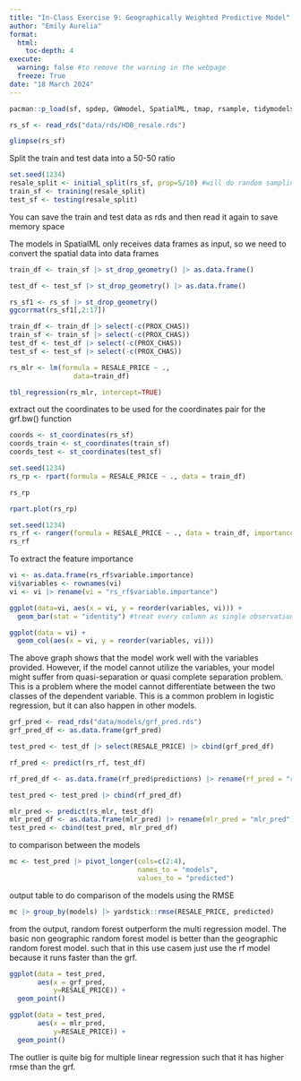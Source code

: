 ```yaml
---
title: "In-Class Exercise 9: Geographically Weighted Predictive Model"
author: "Emily Aurelia"
format:
  html:
    toc-depth: 4
execute: 
  warning: false #to remove the warning in the webpage
  freeze: True
date: "18 March 2024"
---
```


```r
pacman::p_load(sf, spdep, GWmodel, SpatialML, tmap, rsample, tidymodels, tidyverse, gtsummary, rpart, rpart.plot, ggstatsplot, performance)
```

```r
rs_sf <- read_rds("data/rds/HDB_resale.rds")
```

```r
glimpse(rs_sf)
```
Split the train and test data into a 50-50 ratio
```r
set.seed(1234)
resale_split <- initial_split(rs_sf, prop=5/10) #will do random sampling, if strata = TRUE, then it is stratified sampling
train_sf <- training(resale_split)
test_sf <- testing(resale_split)
```
You can save the train and test data as rds and then read it again to save memory space

The models in SpatialML only receives data frames as input, so we need to convert the spatial data into data frames
```r
train_df <- train_sf |> st_drop_geometry() |> as.data.frame()

test_df <- test_sf |> st_drop_geometry() |> as.data.frame()
```

```r
rs_sf1 <- rs_sf |> st_drop_geometry()
ggcorrmat(rs_sf1[,2:17])
```
```r
train_df <- train_df |> select(-c(PROX_CHAS))
train_sf <- train_sf |> select(-c(PROX_CHAS))
test_df <- test_df |> select(-c(PROX_CHAS))
test_sf <- test_sf |> select(-c(PROX_CHAS))
```




```r
rs_mlr <- lm(formula = RESALE_PRICE ~ .,
                data=train_df)
```

```r
tbl_regression(rs_mlr, intercept=TRUE)
```


extract out the coordinates to be used for the coordinates pair for the grf.bw() function
```r
coords <- st_coordinates(rs_sf)
coords_train <- st_coordinates(train_sf)
coords_test <- st_coordinates(test_sf)
```

```r
set.seed(1234)
rs_rp <- rpart(formula = RESALE_PRICE ~ ., data = train_df)

rs_rp
```

```r
rpart.plot(rs_rp)
```
```r
set.seed(1234)
rs_rf <- ranger(formula = RESALE_PRICE ~ ., data = train_df, importance = "impurity")
rs_rf
```
To extract the feature importance
```r
vi <- as.data.frame(rs_rf$variable.importance)
vi$variables <- rownames(vi)
vi <- vi |> rename(vi = "rs_rf$variable.importance")
```

```r
ggplot(data=vi, aes(x = vi, y = reorder(variables, vi))) +
  geom_bar(stat = "identity") #treat every column as single observation
```
```r
ggplot(data = vi) +
  geom_col(aes(x = vi, y = reorder(variables, vi)))
```



The above graph shows that the model work well with the variables provided. However, if the model cannot utilize the variables, your model might suffer from quasi-separation or quasi complete separation problem. This is a problem where the model cannot differentiate between the two classes of the dependent variable. This is a common problem in logistic regression, but it can also happen in other models. 

```r
grf_pred <- read_rds("data/models/grf_pred.rds")
grf_pred_df <- as.data.frame(grf_pred)
```

```r
test_pred <- test_df |> select(RESALE_PRICE) |> cbind(grf_pred_df)
```

```r
rf_pred <- predict(rs_rf, test_df)
```

```r
rf_pred_df <- as.data.frame(rf_pred$predictions) |> rename(rf_pred = "rf_pred$predictions")
```

```r
test_pred <- test_pred |> cbind(rf_pred_df)
```

```r
mlr_pred <- predict(rs_mlr, test_df)
mlr_pred_df <- as.data.frame(mlr_pred) |> rename(mlr_pred = "mlr_pred")
test_pred <- cbind(test_pred, mlr_pred_df)
```

to comparison between the models
```r
mc <- test_pred |> pivot_longer(cols=c(2:4),
                                names_to = "models",
                                values_to = "predicted")
```

output table to do comparison of the models using the RMSE

```r
mc |> group_by(models) |> yardstick::rmse(RESALE_PRICE, predicted)
```
from the output, random forest outperform the multi regression model. The basic non geographic random forest model is better than the geographic random forest model. such that in this use casem just use the rf model because it runs faster than the grf. 

```r
ggplot(data = test_pred,
       aes(x = grf_pred,
           y=RESALE_PRICE)) +
  geom_point()
```

```r
ggplot(data = test_pred,
       aes(x = mlr_pred,
           y=RESALE_PRICE)) +
  geom_point()
```
The outlier is quite big for multiple linear regression such that it has higher rmse than the grf. 









